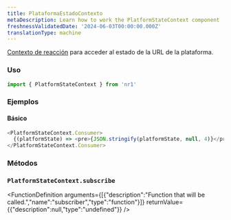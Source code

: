 ```yaml
---
title: PlataformaEstadoContexto
metaDescription: Learn how to work the PlatformStateContext component
freshnessValidatedDate: '2024-06-03T00:00:00.000Z'
translationType: machine
---
```


[Contexto de reacción](https://reactjs.org/docs/context.html#when-to-use-context) para acceder al estado de la URL de la plataforma.

### Uso

```js
import { PlatformStateContext } from 'nr1'
```

### Ejemplos

#### Básico

```js
<PlatformStateContext.Consumer>
  {(platformState) => <pre>{JSON.stringify(platformState, null, 4)}</pre>}
</PlatformStateContext.Consumer>
```

### Métodos

### `PlatformStateContext.subscribe`

<FunctionDefinition
  arguments={[{"description":"Function that will be called.","name":"subscriber","type":"function"}]}
  returnValue={{"description":null,"type":"undefined"}}
/>